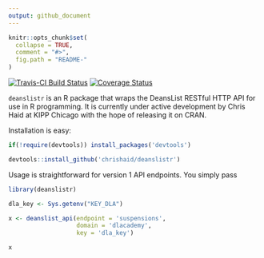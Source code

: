 ```yaml
---
output: github_document
---
```


<!-- README.md is generated from README.Rmd. Please edit that file -->

```r
knitr::opts_chunk$set(
  collapse = TRUE,
  comment = "#>",
  fig.path = "README-"
)
```
[![Travis-CI Build Status](https://travis-ci.org/chrishaid/deanslistr.svg?branch=master)](https://travis-ci.org/chrishaid/deanslistr)
[![Coverage Status](https://img.shields.io/codecov/c/github/chrishaid/deanslistr/master.svg)](https://codecov.io/github/chrishaid/deanslistr?branch=master)


`deanslistr` is an R package that wraps the DeansList RESTful HTTP API for use in R programming. It is currently under active development by Chris Haid at KIPP Chicago with the hope of releasing it on CRAN. 

Installation is easy:
```r
if(!require(devtools)) install_packages('devtools')

devtools::install_github('chrishaid/deanslistr')
```

Usage is straightforward for version 1 API endpoints.  You simply pass 
```r
library(deanslistr)

dla_key <- Sys.getenv("KEY_DLA")

x <- deanslist_api(endpoint = 'suspensions',
                   domain = 'dlacademy',
                   key = 'dla_key')

x
```






